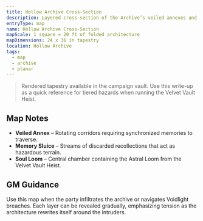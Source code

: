 ```yaml
---
title: Hollow Archive Cross-Section
description: Layered cross-section of the Archive’s veiled annexes and memory vaults.
entryType: map
name: Hollow Archive Cross-Section
mapScale: 1 square = 20 ft of folded architecture
mapDimensions: 24 x 36 in tapestry
location: Hollow Archive
tags:
  - map
  - archive
  - planar
---
```


> Rendered tapestry available in the campaign vault. Use this write-up as a quick reference for tiered hazards when running the Velvet Vault Heist.

## Map Notes

- **Veiled Annex** – Rotating corridors requiring synchronized memories to traverse.
- **Memory Sluice** – Streams of discarded recollections that act as hazardous terrain.
- **Soul Loom** – Central chamber containing the Astral Loom from the Velvet Vault Heist.

## GM Guidance

Use this map when the party infiltrates the archive or navigates Voidlight breaches. Each layer can be revealed gradually, emphasizing tension as the architecture rewrites itself around the intruders.
